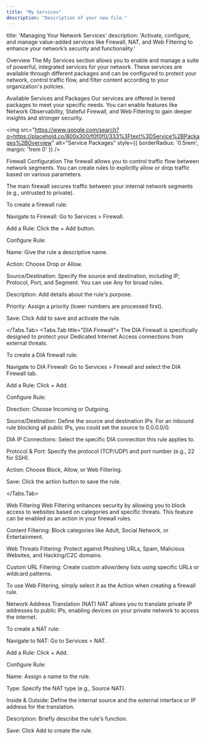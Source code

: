 ```yaml
---
title: "My Services"
description: "Description of your new file."
---
```


title: 'Managing Your Network Services' description: 'Activate, configure, and manage value-added services like Firewall, NAT, and Web Filtering to enhance your network’s security and functionality.'

Overview
The My Services section allows you to enable and manage a suite of powerful, integrated services for your network. These services are available through different packages and can be configured to protect your network, control traffic flow, and filter content according to your organization's policies.

Available Services and Packages
Our services are offered in tiered packages to meet your specific needs. You can enable features like Network Observability, Stateful Firewall, and Web Filtering to gain deeper insights and stronger security.

<img
src="https://www.google.com/search?q=https://placehold.co/800x300/f0f0f0/333%3Ftext%3DService%2BPackages%2BOverview"
alt="Service Packages"
style={{ borderRadius: '0.5rem', margin: '1rem 0' }}
/>

Firewall Configuration
The firewall allows you to control traffic flow between network segments. You can create rules to explicitly allow or drop traffic based on various parameters.

<Tabs>
<Tabs.Tab title="Stateful Firewall">
The main firewall secures traffic between your internal network segments (e.g., untrusted to private).

To create a firewall rule:

Navigate to Firewall: Go to Services > Firewall.

Add a Rule: Click the + Add button.

Configure Rule:

Name: Give the rule a descriptive name.

Action: Choose Drop or Allow.

Source/Destination: Specify the source and destination, including IP, Protocol, Port, and Segment. You can use Any for broad rules.

Description: Add details about the rule's purpose.

Priority: Assign a priority (lower numbers are processed first).

Save: Click Add to save and activate the rule.

</Tabs.Tab>
<Tabs.Tab title="DIA Firewall">
The DIA Firewall is specifically designed to protect your Dedicated Internet Access connections from external threats.

To create a DIA firewall rule:

Navigate to DIA Firewall: Go to Services > Firewall and select the DIA Firewall tab.

Add a Rule: Click + Add.

Configure Rule:

Direction: Choose Incoming or Outgoing.

Source/Destination: Define the source and destination IPs. For an inbound rule blocking all public IPs, you could set the source to 0.0.0.0/0.

DIA IP Connections: Select the specific DIA connection this rule applies to.

Protocol & Port: Specify the protocol (TCP/UDP) and port number (e.g., 22 for SSH).

Action: Choose Block, Allow, or Web Filtering.

Save: Click the action button to save the rule.

</Tabs.Tab>
</Tabs>

Web Filtering
Web Filtering enhances security by allowing you to block access to websites based on categories and specific threats. This feature can be enabled as an action in your firewall rules.

Content Filtering: Block categories like Adult, Social Network, or Entertainment.

Web Threats Filtering: Protect against Phishing URLs, Spam, Malicious Websites, and Hacking/C2C domains.

Custom URL Filtering: Create custom allow/deny lists using specific URLs or wildcard patterns.

To use Web Filtering, simply select it as the Action when creating a firewall rule.

Network Address Translation (NAT)
NAT allows you to translate private IP addresses to public IPs, enabling devices on your private network to access the internet.

To create a NAT rule:

Navigate to NAT: Go to Services > NAT.

Add a Rule: Click + Add.

Configure Rule:

Name: Assign a name to the rule.

Type: Specify the NAT type (e.g., Source NAT).

Inside & Outside: Define the internal source and the external interface or IP address for the translation.

Description: Briefly describe the rule's function.

Save: Click Add to create the rule.
